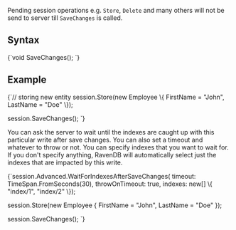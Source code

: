
Pending session operations e.g. `Store`, `Delete` and many others will not be send to server till `SaveChanges` is called.

## Syntax

<TabItem value="saving_changes_1" label="saving_changes_1">
<CodeBlock language="csharp">
{`void SaveChanges();
`}
</CodeBlock>
</TabItem>

## Example

<TabItem value="saving_changes_2" label="saving_changes_2">
<CodeBlock language="csharp">
{`// storing new entity
session.Store(new Employee
\{
    FirstName = "John",
    LastName = "Doe"
\});

session.SaveChanges();
`}
</CodeBlock>
</TabItem>

<Admonition type="note" title="Waiting for indexes" id="waiting-for-indexes" href="#waiting-for-indexes">

You can ask the server to wait until the indexes are caught up with this particular write after save changes.
You can also set a timeout and whatever to throw or not. 
You can specify indexes that you want to wait for. If you don't specify anything, RavenDB will automatically select just the indexes that are impacted by this write.

<TabItem value="saving_changes_3" label="saving_changes_3">
<CodeBlock language="csharp">
{`session.Advanced.WaitForIndexesAfterSaveChanges(
    timeout: TimeSpan.FromSeconds(30),
    throwOnTimeout: true,
    indexes: new[] \{ "index/1", "index/2" \});

session.Store(new Employee
\{
    FirstName = "John",
    LastName = "Doe"
\});

session.SaveChanges();
`}
</CodeBlock>
</TabItem>

</Admonition>

